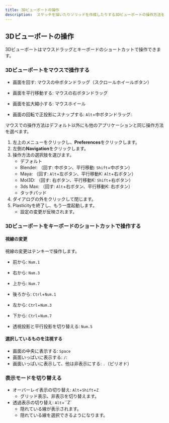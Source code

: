 ```yaml
---
title: 3Dビューポートの操作
description:  スケッチを描いたりソリッドを作成したりする3Dビューポートの操作方法を説明します。
---
```


## 3Dビューポートの操作

3Dビューポートはマウスドラッグとキーボードのショートカットで操作できます。

### 3Dビューポートをマウスで操作する

- 画面を回す:  マウスの中ボタンドラッグ（スクロールホイールボタン）
- 画面を平行移動する:  マウスの右ボタンドラッグ
- 画面を拡大縮小する:  マウスホイール

- 画面の回転で正投影にスナップする: `Alt`+中ボタンドラッグ:<YoutubeExternalIcon url="https://youtu.be/Qxou-1xByuM"/>


マウスでの操作方法はデフォルト以外にも他のアプリケーションと同じ操作方法を選べます。

1. 左上のメニューをクリックし、**Preferences**をクリックします。
2. 左側の**Navigation**をクリックします。
3. 操作方法の選択肢を選びます。
   - デフォルト
   - Blender: （回す: 中ボタン、平行移動: `Shift`+中ボタン）
   - Maya: （回す: `Alt`+左ボタン、平行移動K: `Alt`+右ボタン）
   - MoI3D: （回す: 右ボタン、平行移動K: `Shift`+右ボタン）
   - 3ds Max: （回す: `Alt`+右ボタン、平行移動K: 右ボタン）
   - タッチパッド
4. ダイアログの外をクリックして閉じます。
5. Plasticityを終了し、もう一度起動します。
   - 設定の変更が反映されます。

### 3Dビューポートをキーボードのショートカットで操作する

#### 視線の変更

視線の変更はテンキーで操作します。

- 前から: `Num.1`
- 右から: `Num.3`
- 上から: `Num.7`
- 後ろから: `Ctrl`+`Num.1`
- 左から: `Ctrl`+`Num.3`
- 下から: `Ctrl`+`Num.7`

- 透視投影と平行投影を切り替える: `Num.5`

#### 選択しているものを注視する

- 画面の中央に表示する: `Space`
- 画面いっぱいに表示する: `/`: <YoutubeExternalIcon url="https://youtu.be/E7JQs3lYATU"/>
- 画面いっぱいに表示して、他は非表示にする: `.`（ピリオド）

### 表示モードを切り替える

- オーバーレイ表示の切り替え: `Alt`+`Shift`+`Z`
  - グリッド表示、非表示を切り替えます。
- 透過表示の切り替え: `Alt`+``Z`
  - 隠れている線が表示されます。
  - 隠れている線を選択できるようになります。
